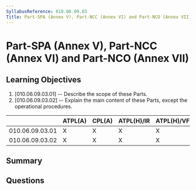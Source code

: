 ```yaml
---
SyllabusReference: 010.06.09.03
Title: Part-SPA (Annex V), Part-NCC (Annex VI) and Part-NCO (Annex VII)
---
```


# Part-SPA (Annex V), Part-NCC (Annex VI) and Part-NCO (Annex VII)

## Learning Objectives

1. [010.06.09.03.01] -- Describe the scope of these Parts.
2. [010.06.09.03.02] -- Explain the main content of these Parts, except the
   operational procedures.

|                 | ATPL(A) | CPL(A) | ATPL(H)/IR | ATPL(H)/VFR | CPL(H) | IR  | CBIR(A) |
| --------------- | ------- | ------ | ---------- | ----------- | ------ | --- | ------- |
| 010.06.09.03.01 | X       | X      | X          | X           | X      |     |         |
| 010.06.09.03.02 | X       | X      | X          | X           | X      |     |         |

## Summary

## Questions
